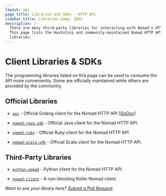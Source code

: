 ```yaml
---
layout: api
page_title: Libraries and SDKs - HTTP API
sidebar_title: Libraries &amp; SDKs
description: |-
  There are many third-party libraries for interacting with Nomad's HTTP API.
  This page lists the HashiCorp and community-maintained Nomad HTTP API client
  libraries.
---
```


# Client Libraries & SDKs

The programming libraries listed on this page can be used to consume the API
more conveniently. Some are officially maintained while others are provided by
the community.

## Official Libraries

- [`api`](https://github.com/hashicorp/nomad/tree/master/api) - Official Golang
  client for the Nomad HTTP API ([GoDoc](https://godoc.org/github.com/hashicorp/nomad/api))

- [`nomad-java-sdk`](https://github.com/hashicorp/nomad-java-sdk) - Official
  Java client for the Nomad HTTP API.

- [`nomad-ruby`](https://github.com/hashicorp/nomad-ruby) - Official Ruby client
  for the Nomad HTTP API

- [`nomad-scala-sdk`](https://github.com/hashicorp/nomad-scala-sdk) - Official
  Scala client for the Nomad HTTP API.

## Third-Party Libraries

- [`python-nomad`](https://github.com/jrxfive/python-nomad) - Python client
  for the Nomad HTTP API.

- [`nomad-client`](https://github.com/barakb/nomad-client) - A non-blocking Kotlin Nomad client.

_Want to see your library here? [Submit a Pull Request](https://github.com/hashicorp/nomad)._
